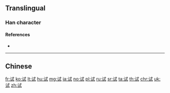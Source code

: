 {{character info/new}}
{{also|試}}
==Translingual==
{{stroke order|strokes=8}}

===Han character===
{{Han char|rn=149|rad=讠|as=06|sn=8|four=|canj=IVIPM|ids=⿰讠式}}

====References====
* {{Han ref|kx=1188.181|hdz=63961.010|uh=8BD5|ud=35797}}

----

==Chinese==
{{zh-see|試}}

[[fr:试]]
[[ko:试]]
[[lt:试]]
[[hu:试]]
[[mg:试]]
[[ja:试]]
[[no:试]]
[[pl:试]]
[[ru:试]]
[[sr:试]]
[[ta:试]]
[[th:试]]
[[chr:试]]
[[uk:试]]
[[zh:试]]